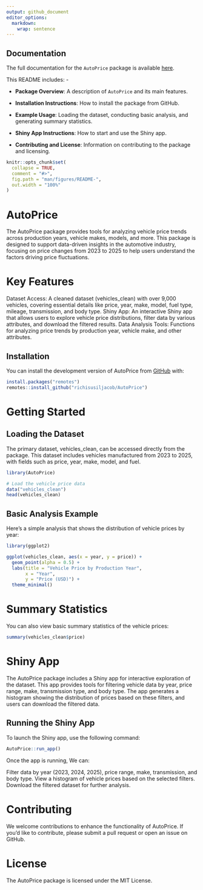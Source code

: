 ```yaml
---
output: github_document
editor_options: 
  markdown: 
    wrap: sentence
---
```


## Documentation

The full documentation for the `AutoPrice` package is available [here](https://etc5523-2024.github.io/assignment-4-packages-and-shiny-apps-richisusiljacob/).

This README includes: -

-   **Package Overview**: A description of `AutoPrice` and its main features.

-   **Installation Instructions**: How to install the package from GitHub.

-   **Example Usage**: Loading the dataset, conducting basic analysis, and generating summary statistics.

-   **Shiny App Instructions**: How to start and use the Shiny app.

-   **Contributing and License**: Information on contributing to the package and licensing.

<!-- README.md is generated from README.Rmd. Please edit that file -->

```r
knitr::opts_chunk$set(
  collapse = TRUE,
  comment = "#>",
  fig.path = "man/figures/README-",
  out.width = "100%"
)
```

# AutoPrice

<!-- badges: start -->

<!-- badges: end -->

The AutoPrice package provides tools for analyzing vehicle price trends across production years, vehicle makes, models, and more.
This package is designed to support data-driven insights in the automotive industry, focusing on price changes from 2023 to 2025 to help users understand the factors driving price fluctuations.

# Key Features

Dataset Access: A cleaned dataset (vehicles_clean) with over 9,000 vehicles, covering essential details like price, year, make, model, fuel type, mileage, transmission, and body type.
Shiny App: An interactive Shiny app that allows users to explore vehicle price distributions, filter data by various attributes, and download the filtered results.
Data Analysis Tools: Functions for analyzing price trends by production year, vehicle make, and other attributes.

## Installation

You can install the development version of AutoPrice from [GitHub](https://github.com/) with:

```r
install.packages("remotes")
remotes::install_github("richisusiljacob/AutoPrice")
```

# Getting Started

## Loading the Dataset

The primary dataset, vehicles_clean, can be accessed directly from the package.
This dataset includes vehicles manufactured from 2023 to 2025, with fields such as price, year, make, model, and fuel.

```r
library(AutoPrice)

# Load the vehicle price data
data("vehicles_clean")
head(vehicles_clean)
```

## Basic Analysis Example

Here’s a simple analysis that shows the distribution of vehicle prices by year:

```r
library(ggplot2)

ggplot(vehicles_clean, aes(x = year, y = price)) +
  geom_point(alpha = 0.5) +
  labs(title = "Vehicle Price by Production Year",
       x = "Year",
       y = "Price (USD)") +
  theme_minimal()

```

# Summary Statistics

You can also view basic summary statistics of the vehicle prices:

```r
summary(vehicles_clean$price)
```

# Shiny App

The AutoPrice package includes a Shiny app for interactive exploration of the dataset.
This app provides tools for filtering vehicle data by year, price range, make, transmission type, and body type.
The app generates a histogram showing the distribution of prices based on these filters, and users can download the filtered data.

## Running the Shiny App

To launch the Shiny app, use the following command:

```r
AutoPrice::run_app()

```

Once the app is running, We can:

Filter data by year (2023, 2024, 2025), price range, make, transmission, and body type.
View a histogram of vehicle prices based on the selected filters.
Download the filtered dataset for further analysis.

# Contributing

We welcome contributions to enhance the functionality of AutoPrice.
If you'd like to contribute, please submit a pull request or open an issue on GitHub.

# License

The AutoPrice package is licensed under the MIT License.
